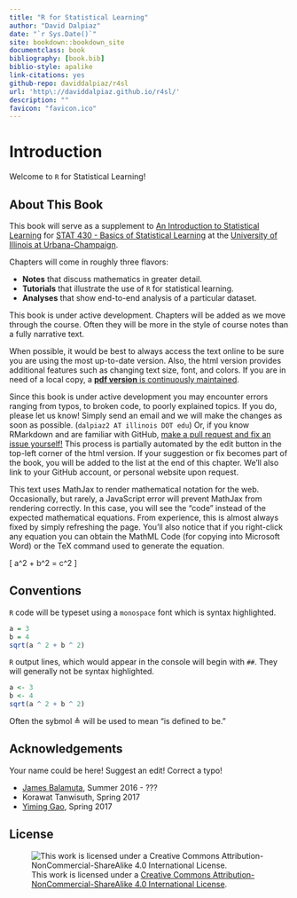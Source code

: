 ```yaml
--- 
title: "R for Statistical Learning"
author: "David Dalpiaz"
date: "`r Sys.Date()`"
site: bookdown::bookdown_site
documentclass: book
bibliography: [book.bib]
biblio-style: apalike
link-citations: yes
github-repo: daviddalpiaz/r4sl
url: 'http\://daviddalpiaz.github.io/r4sl/'
description: ""
favicon: "favicon.ico"
---
```



# Introduction {-}

Welcome to `R` for Statistical Learning!


## About This Book

This book will serve as a supplement to [An Introduction to Statistical Learning](http://www-bcf.usc.edu/~gareth/ISL/) for [STAT 430 - Basics of Statistical Learning](https://go.illinois.edu/stat430) at the [University of Illinois at Urbana-Champaign](http://illinois.edu/).

Chapters will come in roughly three flavors:

- **Notes** that discuss mathematics in greater detail. 
- **Tutorials** that illustrate the use of `R` for statistical learning.
- **Analyses** that show end-to-end analysis of a particular dataset.

This book is under active development. Chapters will be added as we move through the course. Often they will be more in the style of course notes than a fully narrative text.

When possible, it would be best to always access the text online to be sure you are using the most up-to-date version. Also, the html version provides additional features such as changing text size, font, and colors. If you are in need of a local copy, a [**pdf version** is continuously maintained](http://daviddalpiaz.github.io/r4sl/r4sl.pdf).

Since this book is under active development you may encounter errors ranging from typos, to broken code, to poorly explained topics. If you do, please let us know! Simply send an email and we will make the changes as soon as possible. (`dalpiaz2 AT illinois DOT edu`) Or, if you know RMarkdown and are familiar with GitHub, [make a pull request and fix an issue yourself!](https://github.com/daviddalpiaz/r4sl) This process is partially automated by the edit button in the top-left corner of the html version. If your suggestion or fix becomes part of the book, you will be added to the list at the end of this chapter. We'll also link to your GitHub account, or personal website upon request.

This text uses MathJax to render mathematical notation for the web. Occasionally, but rarely, a JavaScript error will prevent MathJax from rendering correctly. In this case, you will see the "code" instead of the expected mathematical equations. From experience, this is almost always fixed by simply refreshing the page. You'll also notice that if you right-click any equation you can obtain the MathML Code (for copying into Microsoft Word) or the TeX command used to generate the equation.

\[
a^2 + b^2 = c^2
\]


## Conventions

`R` code will be typeset using a `monospace` font which is syntax highlighted.

```r
a = 3
b = 4
sqrt(a ^ 2 + b ^ 2)
```

`R` output lines, which would appear in the console will begin with `##`. They will generally not be syntax highlighted.

```r
a <- 3
b <- 4
sqrt(a ^ 2 + b ^ 2)
```

Often the sybmol $\triangleq$ will be used to mean "is defined to be."


## Acknowledgements

Your name could be here! Suggest an edit! Correct a typo!

- [James Balamuta](http://www.thecoatlessprofessor.com/), Summer 2016 - ??? 
- Korawat Tanwisuth, Spring 2017
- [Yiming Gao](https://www.linkedin.com/in/yiming-gao), Spring 2017


## License

![This work is licensed under a [Creative Commons Attribution-NonCommercial-ShareAlike 4.0 International License](http://creativecommons.org/licenses/by-nc-sa/4.0/).](images/cc.png)
